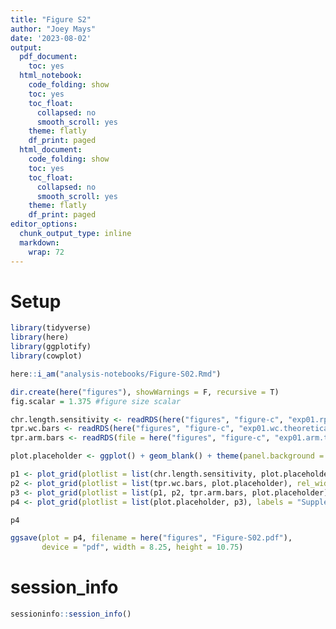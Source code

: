 ```yaml
---
title: "Figure S2"
author: "Joey Mays"
date: '2023-08-02'
output:
  pdf_document:
    toc: yes
  html_notebook:
    code_folding: show
    toc: yes
    toc_float:
      collapsed: no
      smooth_scroll: yes
    theme: flatly
    df_print: paged
  html_document:
    code_folding: show
    toc: yes
    toc_float:
      collapsed: no
      smooth_scroll: yes
    theme: flatly
    df_print: paged
editor_options:
  chunk_output_type: inline
  markdown:
    wrap: 72
---
```


# Setup

```r
library(tidyverse)
library(here)
library(ggplotify)
library(cowplot)
```

```r
here::i_am("analysis-notebooks/Figure-S02.Rmd")
```

```r
dir.create(here("figures"), showWarnings = F, recursive = T)
fig.scalar = 1.375 #figure size scalar
```

```r
chr.length.sensitivity <- readRDS(here("figures", "figure-c", "exp01.rpe1.accuracyVsLength.RDS"))
tpr.wc.bars <- readRDS(here("figures", "figure-c", "exp01.wc.theoretical.tpr.bars.RDS"))
tpr.arm.bars <- readRDS(file = here("figures", "figure-c", "exp01.arm.theoretical.tpr.bars.RDS"))
```

```r
plot.placeholder <- ggplot() + geom_blank() + theme(panel.background = element_blank())
```

```r
p1 <- plot_grid(plotlist = list(chr.length.sensitivity, plot.placeholder), ncol = 2, labels = c("A.", ""), label_size = 12, scale = 0.95)
p2 <- plot_grid(plotlist = list(tpr.wc.bars, plot.placeholder), rel_widths = c(1, 1), ncol = 2, labels = c("B.", ""), label_size = 12, scale = 0.95)
p3 <- plot_grid(plotlist = list(p1, p2, tpr.arm.bars, plot.placeholder), ncol = 1, rel_heights = c(0.8,1.1,1.1,1), labels = c("", "", "C."), label_size = 12, scale = c(1,1,0.95))
p4 <- plot_grid(plotlist = list(plot.placeholder, p3), labels = "Supplemental Figure 2", label_size = 12, ncol = 1, rel_heights = c(1,40), hjust = -0.05)
```

```r
p4
```

```r
ggsave(plot = p4, filename = here("figures", "Figure-S02.pdf"), 
       device = "pdf", width = 8.25, height = 10.75)
```

# session_info

```r
sessioninfo::session_info()
```
